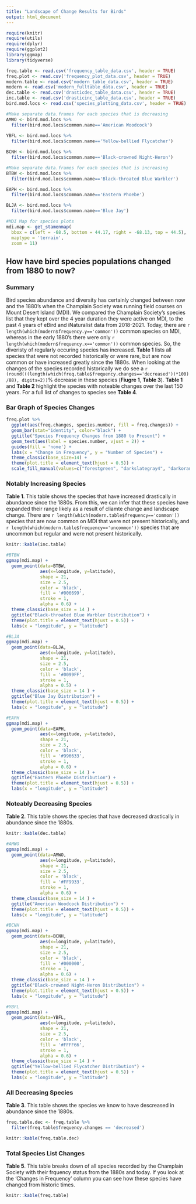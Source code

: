 ```yaml
---
title: "Landscape of Change Results for Birds"
output: html_document
---
```


```r
require(knitr)
require(utils)
require(dplyr)
require(ggplot2)
library(ggmap)
library(tidyverse)

freq.table <- read.csv('frequency_table_data.csv', header = TRUE)
freq.plot <- read.csv('frequency_plot_data.csv', header = TRUE)
modern.table <- read.csv('modern_table_data.csv', header = TRUE)
modern <- read.csv('modern_fulltable_data.csv', header = TRUE)
dec.table <- read.csv('drasticdec_table_data.csv', header = TRUE)
inc.table <- read.csv('drasticinc_table_data.csv', header = TRUE)
bird.mod.locs <- read.csv('species_plotting_data.csv', header = TRUE)

#Make separate data.frames for each species that is decreasing
AMWO <- bird.mod.locs %>% 
  filter(bird.mod.locs$common.name=='American Woodcock')
 
YBFL <- bird.mod.locs %>% 
  filter(bird.mod.locs$common.name=='Yellow-bellied Flycatcher')

BCNH <- bird.mod.locs %>% 
  filter(bird.mod.locs$common.name=='Black-crowned Night-Heron')

#Make separate data.frames for each species that is increasing
BTBW <- bird.mod.locs %>% 
  filter(bird.mod.locs$common.name=='Black-throated Blue Warbler')

EAPH <- bird.mod.locs %>% 
  filter(bird.mod.locs$common.name=='Eastern Phoebe')

BLJA <- bird.mod.locs %>% 
  filter(bird.mod.locs$common.name=='Blue Jay')

#MDI Map for species plots
mdi.map <- get_stamenmap(
  bbox = c(left = -68.5, bottom = 44.17, right = -68.13, top = 44.5),
  maptype = 'terrain',
  zoom = 11)

```

## How have bird species populations changed from 1880 to now?

### Summary

Bird species abundance and diversity has certainly changed between now and the 1880's when the Champlain Society was running field courses on Mount Desert Island (MDI). We compared the Champlain Society's species list that they kept over the 4 year duration they were active on MDI, to the past 4 years of eBird and iNaturalist data from 2018-2021. Today, there are `r length(which(modern$frequency.y=='common'))` common species on MDI, whereas in the early 1880's there were only `r length(which(modern$frequency.x=='common'))` common species. So, the diveristy of regularly occuring species has increased. **Table 1** lists all species that were not recorded historically or were rare, but are now common or have increased greatly since the 1880s. When looking at the changes of the species recorded historically we do see a `r (round(((length(which(freq.table$frequency.changes=='decreased'))*100)/88), digits=2))`% decrease in these species (**Fiugre 1**, **Table 3**). **Table 1** and **Table 2** highlight the species with noteable changes over the last 150 years. For a full list of changes to species see **Table 4**.


### Bar Graph of Species Changes



```r

freq.plot %>% 
  ggplot(aes(freq.changes, species.number, fill = freq.changes)) +
  geom_bar(stat="identity", color="black") +
  ggtitle("Species Frequency Changes from 1880 to Present") + 
  geom_text(aes(label = species.number, vjust = 2)) +
  guides(fill = 'none') +
  labs(x = "Change in Frequency", y = "Number of Species") +
  theme_classic(base_size=14) +
  theme(plot.title = element_text(hjust = 0.5)) +
  scale_fill_manual(values=c("forestgreen", "darkslategray4", "darkorange3"))

```




### Notably Increasing Species


**Table 1**. This table shows the species that have increased drastically in abundance since the 1880s. From this, we can infer that these species have expanded their range likely as a result of cliamte change and landscape change. There are `r length(which(modern.table$frequency=='common'))` species that are now common on MDI that were not present historically, and `r length(which(modern.table$frequency=='uncommon'))` species that are uncommon but regular and were not present historically.
```r

knitr::kable(inc.table)

```

```r

#BTBW
ggmap(mdi.map) +
  geom_point(data=BTBW,
             aes(x=longitude, y=latitude),
             shape = 21,
             size = 2.5,
             color = 'black', 
             fill = '#006699',
             stroke = 1,
             alpha = 0.6) +
  theme_classic(base_size = 14 ) +
  ggtitle("Black-throated Blue Warbler Distribution") +
  theme(plot.title = element_text(hjust = 0.5)) +
  labs(x = "longitude", y = "latitude")

```

```r

#BLJA
ggmap(mdi.map) +
  geom_point(data=BLJA,
             aes(x=longitude, y=latitude),
             shape = 21,
             size = 2.5,
             color = 'black',
             fill = '#0099FF',
             stroke = 1,
             alpha = 0.5) +
  theme_classic(base_size = 14 ) +
  ggtitle("Blue Jay Distribution") +
  theme(plot.title = element_text(hjust = 0.5)) +
  labs(x = "longitude", y = "latitude")

```

```r

#EAPH
ggmap(mdi.map) +
  geom_point(data=EAPH,
             aes(x=longitude, y=latitude),
             shape = 21,
             size = 2.5,
             color = 'black', 
             fill = '#996633',
             stroke = 1,
             alpha = 0.6) +
  theme_classic(base_size = 14 ) +
  ggtitle("Eastern Phoebe Distribution") +
  theme(plot.title = element_text(hjust = 0.5)) +
  labs(x = "longitude", y = "latitude")

```




### Noteably Decreasing Species


**Table 2**. This table shows the species that have decreased drastically in abundance since the 1880s.
```r

knitr::kable(dec.table)

```

```r

#AMWO
ggmap(mdi.map) +
  geom_point(data=AMWO,
             aes(x=longitude, y=latitude),
             shape = 21,
             size = 2.5,
             color = 'black', 
             fill = '#FF9933',
             stroke = 1,
             alpha = 0.6) +
  theme_classic(base_size = 14 ) +
  ggtitle("American Woodcock Distribution") +
  theme(plot.title = element_text(hjust = 0.5)) +
  labs(x = "longitude", y = "latitude")

```

```r

#BCNH
ggmap(mdi.map) +
  geom_point(data=BCNH,
             aes(x=longitude, y=latitude),
             shape = 21,
             size = 2.5,
             color = 'black', 
             fill = '#000000',
             stroke = 1,
             alpha = 0.6) +
  theme_classic(base_size = 14 ) +
  ggtitle("Black-crowned Night-Heron Distribution") +
  theme(plot.title = element_text(hjust = 0.5)) +
  labs(x = "longitude", y = "latitude")

```

```r

#YBFL
ggmap(mdi.map) +
  geom_point(data=YBFL,
             aes(x=longitude, y=latitude),
             shape = 21,
             size = 2.5,
             color = 'black', 
             fill = '#FFFF66',
             stroke = 1,
             alpha = 0.6) +
  theme_classic(base_size = 14 ) +
  ggtitle("Yellow-bellied Flycatcher Distribution") +
  theme(plot.title = element_text(hjust = 0.5)) +
  labs(x = "longitude", y = "latitude")

```




### All Decreasing Species


**Table 3**. This table shows the species we know to have descreased in abundance since the 1880s.
```r

freq.table.dec <- freq.table %>% 
  filter(freq.table$frequency.changes == 'decreased')

knitr::kable(freq.table.dec)

```




### Total Species List Changes


**Table 5**. This table breaks down of all species recorded by the Champlain Society with their frquency status from the 1880s and today. If you look at the 'Changes in Frequency' column you can see how these species have changed from historic times.
```r

knitr::kable(freq.table)

```

